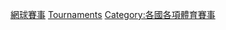 {{Categories by country|nocat}}

[[Category:網球賽事|]]
[[Category:各國網球|Tournaments]]
[[Category:各國各項體育賽事|Category:各國各項體育賽事]]